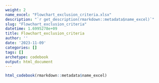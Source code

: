 ```yaml
---
weight: 2
name_excel: "Flowchart_exclusion_criteria.xlsx"
description: "`r get_description(rmarkdown::metadata$name_excel)`"
slug: "Flowchart_exclusion_criteria"
datetime: 1.6995278e+09
title: Flowchart_exclusion_criteria
author: ''
date: '2023-11-09'
categories: []
tags: []
archetype: codebook
output: html_document
---
```


```r
html_codebook(rmarkdown::metadata$name_excel)
```
